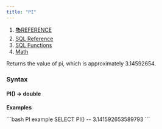 ```yaml
---
title: "PI"
---
```


1. [📚REFERENCE](/reference)
2. [SQL Reference](/reference/sql-reference)
3. [SQL Functions](/reference/sql-reference/all-functions)
4. [Math](/reference/sql-reference/all-functions/math)

Returns the value of pi, which is approximately 3.14592654.

### Syntax

#### PI() → double

**Examples**

<CodeGroup>
  ```bash PI example
  SELECT PI()
  -- 3.141592653589793
  ```
</CodeGroup>
